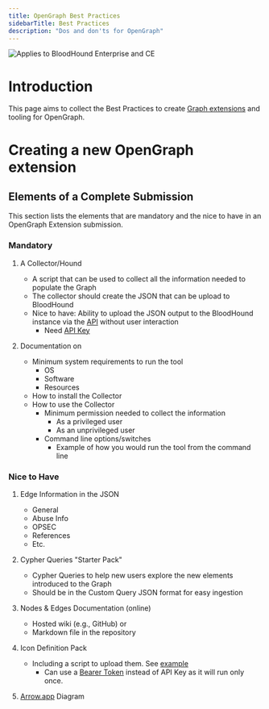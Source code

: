 ```yaml
---
title: OpenGraph Best Practices
sidebarTitle: Best Practices
description: "Dos and don'ts for OpenGraph"
---
```


<img noZoom src="/assets/enterprise-AND-community-edition-pill-tag.svg" alt="Applies to BloodHound Enterprise and CE"/>

# Introduction

This page aims to collect the Best Practices to create [Graph extensions](./library.mdx) and tooling for OpenGraph. 

# Creating a new OpenGraph extension

## Elements of a Complete Submission

This section lists the elements that are mandatory and the nice to have in an OpenGraph Extension submission. 

### Mandatory

1. A Collector/Hound
    - A script that can be used to collect all the information needed to populate the Graph
    - The collector should create the JSON that can be upload to BloodHound
    - Nice to have: Ability to upload the JSON output to the BloodHound instance via the [API](/integrations/bloodhound-api/working-with-api) without user interaction
        - Need [API Key](/integrations/bloodhound-api/working-with-api#authentication)

1. Documentation on 
    - Minimum system requirements to run the tool
        - OS
        - Software
        - Resources
    - How to install the Collector
    - How to use the Collector
        - Minimum permission needed to collect the information
            - As a privileged user
            - As an unprivileged user
        - Command line options/switches
            - Example of how you would run the tool from the command line

### Nice to Have

1. Edge Information in the JSON
    - General
    - Abuse Info
    - OPSEC
    - References
    - Etc.

1. Cypher Queries "Starter Pack"
    - Cypher Queries to help new users explore the new elements introduced to the Graph
    - Should be in the Custom Query JSON format for easy ingestion

1. Nodes & Edges Documentation (online)
    - Hosted wiki (e.g., GitHub) or
    - Markdown file in the repository

1. Icon Definition Pack
    - Including a script to upload them. See [example](/opengraph/custom-icons#example-with-python)
        - Can use a [Bearer Token](/integrations/bloodhound-api/working-with-api#use-a-jwt%2Fbearer-token) instead of API Key as it will run only once.

1. [Arrow.app](https://arrow.app) Diagram
